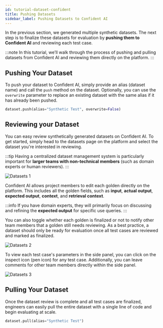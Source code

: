 ```yaml
---
id: tutorial-dataset-confident
title: Pushing Datasets 
sidebar_label: Pushing Datasets to Confident AI
---
```


In the previous section, we generated multiple synthetic datasets. The next step is to finalize these datasets for evaluation by **pushing them to Confident AI** and reviewing each test case. 

:::note
In this tutorial, we’ll walk through the process of pushing and pulling datasets from Confident AI and reviewing them directly on the platform.
:::

## Pushing Your Dataset

To push your dataset to Confident AI, simply provide an alias (dataset name) and call the `push` method on the dataset. Optionally, you can use the `overwrite` parameter to replace an existing dataset with the same alias if it has already been pushed.

```python
dataset.push(alias="Synthetic Test", overwrite=False)
```

## Reviewing your Dataset

You can easy review synthetically generated datasets on Confident AI. To get started, simply head to the datasets page on the platform and select the dataset you're interested in reviewing.

:::tip
Having a centralized dataset management system is particularly important for **larger teams with non-technical members** (such as domain experts or human reviewers). 
:::

<div
  style={{
    display: "flex",
    alignItems: "center",
    justifyContent: "center",
  }}
>
  <img
    src="https://confident-bucket.s3.amazonaws.com/tutorial_datasets_01.png"
    alt="Datasets 1"
    style={{
      marginTop: "20px",
      marginBottom: "20px",
      height: "auto",
      maxHeight: "800px",
    }}
  />
</div>

Confident AI allows project members to edit each golden directly on the platform. This includes all the golden fields, such as **input**, **actual output**, **expected output**, **context**, and **retrieval context**.

:::info
If you have domain experts, they will primarily focus on discussing and refining the **expected output** for specific use queries.
:::

You can also toggle whether each golden is finalized or not to notify other team members that a golden still needs reviewing. As a best practice, a dataset should only be ready for evaluation once all test cases are reviewed and marked as finalized.

<div
  style={{
    display: "flex",
    alignItems: "center",
    justifyContent: "center",
  }}
>
  <img
    src="https://confident-bucket.s3.amazonaws.com/tutorial_datasets_02.png"
    alt="Datasets 2"
    style={{
      marginBottom: "20px",
      height: "auto",
      maxHeight: "800px",
    }}
  />
</div>

To view each test case's parameters in the side panel, you can click on the inspect icon (pen icon) for any test case. Additionally, you can leave comments for other team members directly within the side panel.

<div
  style={{
    display: "flex",
    alignItems: "center",
    justifyContent: "center",
  }}
>
  <img
    src="https://confident-bucket.s3.amazonaws.com/tutorial_datasets_03.png"
    alt="Datasets 3"
    style={{
      height: "auto",
      maxHeight: "800px",
    }}
  />
</div>

## Pulling Your Dataset

Once the dataset review is complete and all test cases are finalized, engineers can easily pull the entire dataset with a single line of code and begin evaluating at scale.

```python
dataset.pull(alias="Synthetic Test")
